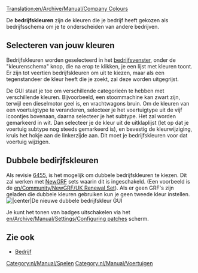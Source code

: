[[Translation:en/Archive/Manual/Company Colours]]


De '''bedrijfskleuren''' zijn de kleuren die je bedrijf heeft gekozen als bedrijfsschema om je te onderscheiden van andere bedrijven.

==Selecteren van jouw kleuren==
Bedrijfskleuren worden geselecteerd in het [[nl/Manual/Bedrijf|bedrijfsvenster]], onder de "kleurenschema" knop, die na erop te klikken, je een lijst met kleuren toont. Er zijn tot veertien bedrijfskleuren om uit te kiezen, maar als een tegenstandeer de kleur heeft die je zoekt, zal deze worden uitgegrijst.

De GUI staat je toe om verschillende categorieén te hebben met verschillende kleuren. Bijvoorbeeld, een stoommachine kan zwart zijn, terwijl een dieselmotor geel is, en vrachtwagons bruin. Om de kleuren van een voertuigtype te veranderen, selecteer je het voertuigtype uit de vijf icoontjes bovenaan, daarna selecteer je het subtype. Het zal worden gemarkeerd in wit. Dan selecteer je de kleur uit de uitklaplijst (let op dat je voertuig subtype nog steeds gemarkeerd is), en bevestig de kleurwijziging, kruis het hokje aan de linkerzijde aan. Dit moet je bedrijfskleuren voor dat voertuig wijzigen.

==Dubbele bedirjfskleuren==
Als revisie [[en/Archive/Community/Nightly build|6455]], is het mogelijk om dubbele bedrijfskleuren te kiezen. Dit zal werken met [[nl/Manual/NewGRF|NewGRF]] sets waarin dit is ingeschakeld. (Een voorbeeld is de [[en/Community/NewGRF/UK Renewal Set]]). Als er geen GRF's zijn geladen die dubbele kleuren gebruiken kun je geen tweede kleur instellen.
[[File:nl/Archive/Manual/KleurenschemaGui.png||center|De nieuwe dubbele bedrijfskleur GUI]]

Je kunt het tonen van badges uitschakelen via het [[en/Archive/Manual/Settings/Configuring patches]] scherm.

==Zie ook==
*[[nl/Manual/Bedrijf|Bedrijf]]

[[Category:nl/Manual/Spelen]]
[[Category:nl/Manual/Voertuigen]]